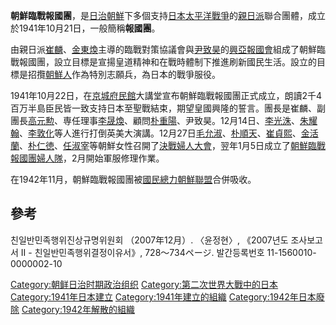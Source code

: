 '''朝鮮臨戰報國團'''，是[[日治朝鮮|日治朝鮮]]下多個支持[[日本|日本]][[太平洋戰爭|太平洋戰爭]]的[[親日派|親日派]]聯合團體，成立於1941年10月21日，一般簡稱'''報國團'''。

由親日派[[崔麟|崔麟]]、[[金東煥|金東煥]]主導的臨戰對策協議會與[[尹致昊|尹致昊]]的[[興亞報國會|興亞報國會]]組成了朝鮮臨戰報國團，設立目標是宣揚皇道精神和在戰時體制下推進刷新國民生活。設立的目標是招攬[[韓民族|朝鮮人]]作為特別志願兵，為日本的戰爭服役。

1941年10月22日，在[[京城府民館|京城府民館]]大講堂宣布朝鮮臨戰報國團正式成立，朗讀2千4百万半島臣民皆一致支持日本至聖戰結束，期望皇國興隆的誓言。團長是崔麟、副團長[[高元勲|高元勲]]、専任理事[[李晟煥|李晟煥]]、顧問[[朴重陽|朴重陽]]、尹致昊。12月14日、[[李光洙|李光洙]]、[[朱耀翰|朱耀翰]]、[[李敦化|李敦化]]等人進行打倒英美大演講。12月27日[[毛允淑|毛允淑]]、[[朴順天|朴順天]]、[[崔貞熙|崔貞熙]]、[[金活蘭|金活蘭]]、[[朴仁徳|朴仁徳]]、[[任淑宰|任淑宰]]等朝鮮女性召開了[[決戰婦人大會|決戰婦人大會]]，翌年1月5日成立了[[朝鮮臨戰報國團婦人隊|朝鮮臨戰報國團婦人隊]]，2月開始軍服修理作業。

在1942年11月，朝鮮臨戰報國團被[[國民總力朝鮮聯盟|國民總力朝鮮聯盟]]合併吸收。

==參考==
친일반민족행위진상규명위원회 （2007年12月）. 〈윤정현〉, 《2007년도 조사보고서 II - 친일반민족행위결정이유서》, 728～734ページ. 발간등록번호 11-1560010-0000002-10

[[Category:朝鲜日治时期政治组织|Category:朝鲜日治时期政治组织]]
[[Category:第二次世界大戰中的日本|Category:第二次世界大戰中的日本]]
[[Category:1941年日本建立|Category:1941年日本建立]]
[[Category:1941年建立的組織|Category:1941年建立的組織]]
[[Category:1942年日本廢除|Category:1942年日本廢除]]
[[Category:1942年解散的組織|Category:1942年解散的組織]]